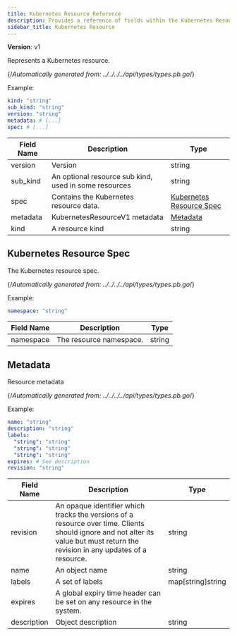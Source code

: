 ```yaml
---
title: Kubernetes Resource Reference
description: Provides a reference of fields within the Kubernetes Resource resource, which you can manage with tctl.
sidebar_title: Kubernetes Resource
---
```

**Version**: v1

Represents a Kubernetes resource.

{/*Automatically generated from: ../../../../api/types/types.pb.go*/}

Example:

```yaml
kind: "string"
sub_kind: "string"
version: "string"
metadata: # [...]
spec: # [...]
```
|Field Name|Description|Type|
|---|---|---|
|version|Version|string|
|sub_kind|An optional resource sub kind, used in some resources|string|
|spec|Contains the Kubernetes resource data.|[Kubernetes Resource Spec](#kubernetes-resource-spec)|
|metadata|KubernetesResourceV1 metadata|[Metadata](#metadata)|
|kind|A resource kind|string|

## Kubernetes Resource Spec

The Kubernetes resource spec.

{/*Automatically generated from: ../../../../api/types/types.pb.go*/}

Example:

```yaml
namespace: "string"
```

|Field Name|Description|Type|
|---|---|---|
|namespace|The resource namespace.|string|

## Metadata

Resource metadata

{/*Automatically generated from: ../../../../api/types/types.pb.go*/}

Example:

```yaml
name: "string"
description: "string"
labels: 
  "string": "string"
  "string": "string"
  "string": "string"
expires: # See description
revision: "string"
```

|Field Name|Description|Type|
|---|---|---|
|revision|An opaque identifier which tracks the versions of a resource over time. Clients should ignore and not alter its value but must return the revision in any updates of a resource.|string|
|name|An object name|string|
|labels|A set of labels|map[string]string|
|expires|A global expiry time header can be set on any resource in the system.||
|description|Object description|string|

